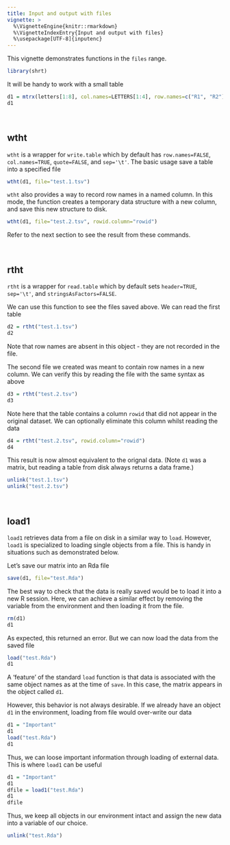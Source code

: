 ```yaml
---
title: Input and output with files
vignette: >
  %\VignetteEngine{knitr::rmarkdown}
  %\VignetteIndexEntry{Input and output with files}
  %\usepackage[UTF-8]{inputenc}
---
```



This vignette demonstrates functions in the `files` range.


```r
library(shrt)
```

It will be handy to work with a small table

```r
d1 = mtrx(letters[1:8], col.names=LETTERS[1:4], row.names=c("R1", "R2"))
d1
```
	



&nbsp;

## wtht	

`wtht` is a wrapper for `write.table` which by default has `row.names=FALSE`, `col.names=TRUE`, `quote=FALSE`, and `sep='\t'`. The basic usage save a table into a specified file

```r
wtht(d1, file="test.1.tsv")
```

`wtht` also provides a way to record row names in a named column. In this mode, the function creates a temporary data structure with a new column, and save this new structure to disk. 

```r
wtht(d1, file="test.2.tsv", rowid.column="rowid")
```

Refer to the next section to see the result from these commands.




&nbsp;

## rtht

`rtht` is a wrapper for `read.table` which by default sets `header=TRUE`, `sep='\t'`, and `stringsAsFactors=FALSE`. 

We can use this function to see the files saved above. We can read the first table

```r
d2 = rtht("test.1.tsv")
d2
```

Note that row names are absent in this object - they are not recorded in the file. 

The second file we created was meant to contain row names in a new column. We can verify this by reading the file with the same syntax as above

```r
d3 = rtht("test.2.tsv")
d3
```

Note here that the table contains a column `rowid` that did not appear in the original dataset. We can optionally eliminate this column whilst reading the data

```r
d4 = rtht("test.2.tsv", rowid.column="rowid")
d4
```

This result is now almost equivalent to the orignal data. (Note `d1` was a matrix, but reading a table from disk always returns a data frame.)


```r
unlink("test.1.tsv")
unlink("test.2.tsv")
```




&nbsp;

## load1

`load1` retrieves data from a file on disk in a similar way to `load`. However, `load1` is specialized to loading single objects from a file. This is handy in situations such as demonstrated below.

Let's save our matrix into an Rda file

```r
save(d1, file="test.Rda")
```

The best way to check that the data is really saved would be to load it into
a new R session. Here, we can achieve a similar effect by removing the variable from the environment and then loading it from the file. 

```r
rm(d1)
d1
```

As expected, this returned an error. But we can now load the data from the saved file

```r
load("test.Rda")
d1
```

A 'feature' of the standard `load` function is that data is associated with the same object names as at the time of `save`. In this case, the matrix appears in the object called `d1`. 

However, this behavior is not always desirable. If we already have an object `d1` in the environment, loading from file would over-write our data

```r
d1 = "Important"
d1
load("test.Rda")
d1
```

Thus, we can loose important information through loading of external data. This is where `load1` can be useful

```r
d1 = "Important"
d1
dfile = load1("test.Rda")
d1
dfile
```

Thus, we keep all objects in our environment intact and assign the new data into a variable of our choice. 


```r
unlink("test.Rda")
```



&nbsp;

